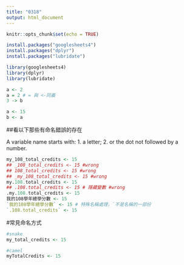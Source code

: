 ```yaml
---
title: "0318"
output: html_document
---
```


```r
knitr::opts_chunk$set(echo = TRUE)
```


```r
install.packages("googlesheets4")
install.packages("dplyr")
install.packages("lubridate")

library(googlesheets4)
library(dplyr)
library(lubridate)
```


```r
a <- 2
a = 2 # = 與 <-同義
3 -> b
```

```r
a <- 15
b <- a
```

##看以下那些有命名錯誤的存在

A variable name starts with:
1. a letter;
2. or the dot not followed by a number.
```r
my_108_total_credits <- 15
## _108_total_credits <- 15 #wrong
## 108_total_credits <- 15 #wrong
## _my_108_total_credits <- 15 #wrong
my.108.total_credits <- 15
## .108.total_credits <- 15 # 隱藏變數 #wrong
.my.108.total_credits <- 15
我的108學年總學分數 <- 15
`我的108學年總學分數` <- 15 # 特殊名稱處理，`不是名稱的一部份
`.108.total_credits` <- 15
```

#常見命名方式
```r
#snake
my_total_credits <- 15

#camel
myTotalCredits <- 15
```
